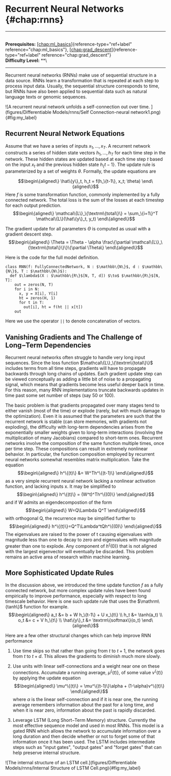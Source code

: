# Recurrent Neural Networks \{#chap:rnns\}

------------------------------------------------------------------------

\
**Prerequisites:**
[\[chap:ml_basics\]](#chap:ml_basics)\{reference-type="ref+label"
reference="chap:ml_basics"\},
[\[chap:grad_descent\]](#chap:grad_descent)\{reference-type="ref+label"
reference="chap:grad_descent"\}\
**Difficulty Level:** \*\*\

------------------------------------------------------------------------

Recurrent neural networks (RNNs) make use of sequential structure in a
data source. RNNs learn a transformation that is repeated at each step
to process input data. Usually, the sequential structure corresponds to
time, but RNNs have also been applied to sequential data such as natural
language texts or genomic sequences.

![A recurrent neural network unfolds a self-connection out over time.
](figures/Differentiable Models/rnns/Self Connection-neural network1.png)\{#fig:my_label\}

## Recurrent Neural Network Equations

Assume that we have a series of inputs $x_1,\dotsc,x_T$. A recurrent
network constructs a series of hidden state vectors $h_1,\dotsc, h_T$
for each time step in the network. These hidden states are updated based
at each time step $t$ based on the input $x_t$ and the previous hidden
state $h_\{t-1\}$. The update rule is parameterized by a set of weights
$\theta$. Formally, the update equations are

$$\begin\{aligned\}
\hat\{y\}_t, h_t = f(h_\{t-1\}, x_t; \theta)
\end\{aligned\}$$ Here $f$ is some transformation function, commonly
implemented by a fully connected network. The total loss is the sum of
the losses at each timestep for each output prediction.
$$\begin\{aligned\}
    \mathcal\{L\}_\{\textrm\{total\}\} = \sum_\{i=1\}^T \mathcal\{L\}(\hat\{y\}_t, y_t)
\end\{aligned\}$$

The gradient update for all parameters $\Theta$ is computed as usual
with a gradient descent step. $$\begin\{aligned\}
    \Theta = \Theta - \alpha \frac\{\partial \mathcal\{L\}_\{\textrm\{total\}\}\}\{\partial \Theta\}
\end\{aligned\}$$

Here is the code for the full model definition.

``` \{.python language="python"\}
class RNN(f: FullyConnectedNetwork, N : $\mathbb\{N\}$, d : $\mathbb\{N\}$, T : $\mathbb\{N\}$):
  def $\lambda$(X : $\mathbb\{R\}$[N, T, d]) $\to$ $\mathbb\{R\}$[N, T]:
    out = zeros(N, T)
    for i in N:
      x, y = X[i], Y[i] 
      ht = zeros(H, 1)
      for t in T:
        out[i], ht = f(ht || x[t])
    out
```

Here we use the operator `||` to denote concatenation of vectors.

## Vanishing Gradients and The Challenge of Long$-$Term Dependencies

Recurrent neural networks often struggle to handle very long input
sequences. Since the loss function $\mathcal\{L\}_\{\textrm\{total\}\}$
includes terms from all time steps, gradients will have to propagate
backwards through long chains of updates. Each gradient update step can
be viewed conceptually as adding a little bit of noise to a propagating
signal, which means that gradients become less useful deeper back in
time. For this reason, many RNN implementations truncate backwards
updates in time past some set number of steps (say 50 or 100).

The basic problem is that gradients propagated over many stages tend to
either vanish (most of the time) or explode (rarely, but with much
damage to the optimization). Even it is assumed that the parameters are
such that the recurrent network is stable (can store memories, with
gradients not exploding), the difficulty with long-term dependencies
arises from the exponentially smaller weights given to long-term
interactions (involving the multiplication of many Jacobians) compared
to short-term ones. Recurrent networks involve the composition of the
same function multiple times, once per time step. These compositions can
result in extremely nonlinear behavior. In particular, the function
composition employed by recurrent neural networks somewhat resembles
matrix multiplication. Take the equation $$\begin\{aligned\}
h^\{(t)\} &= W^Th^\{(t-1)\}
\end\{aligned\}$$ as a very simple recurrent neural network lacking a
nonlinear activation function, and lacking inputs x. It may be
simplified to $$\begin\{aligned\}
    h^\{(t)\} = (W^t)^Th^\{(0)\}
\end\{aligned\}$$ and if W admits an eigendecompostion of the form
$$\begin\{aligned\}
    W=Q\Lambda Q^T
\end\{aligned\}$$ with orthogonal Q, the recurrence may be simplified
further to $$\begin\{aligned\}
    h^\{(t)\}=Q^T\Lambda^tQh^\{(0)\}
\end\{aligned\}$$ The eigenvalues are raised to the power of t causing
eigenvalues with magnitude less than one to decay to zero and
eigenvalues with magnitude greater than one to explode. Any component of
$h^\{(0)\}$ that is not aligned with the largest eigenvector will
eventually be discarded. This problem remains an active area of research
within machine learning.

## More Sophisticated Update Rules

In the discussion above, we introduced the time update function $f$ as a
fully connected network, but more complex update rules have been found
empirically to improve performance, especially with respect to long
timescale behavior. Here is one such update rule that uses the
$\mathrm\{tanh\}$ function for example. $$\begin\{aligned\}
    a_t &= b + W h_\{t-1\} + U x_\{t\} \\
    h_t &= \tanh(a_t) \\
    o_t &= c + V h_\{t\} \\
    \hat\{y\}_t &= \textrm\{softmax\}(o_t)
\end\{aligned\}$$

Here are a few other structural changes which can help improve RNN
performance

1.  Use time skips so that rather than going from $t$ to $t+1$, the
    network goes from $t$ to $t+d$. This allows the gradients to
    diminish much more slowly.

2.  Use units with linear self-connections and a weight near one on
    these connections. Accumulate a running average, $\mu^\{(t)\}$, of
    some value $v^\{(t)\}$ by applying the update equation
    $$\begin\{aligned\}
    \mu^\{(t)\} = \mu^\{(t-1)\}\alpha + (1-\alpha)v^\{(t)\}
    \end\{aligned\}$$ where $\alpha$ is the linear self-connection and if
    it is near one, the running average remembers information about the
    past for a long time, and when it is near zero, information about
    the past is rapidly discarded.

3.  Leverage LSTM (Long Short$-$Term Memory) structure. Currently the
    most effective sequence model and used in most RNNs. This model is a
    gated RNN which allows the network to accumulate information over a
    long duration and then decide whether or not to forget some of that
    information once it has been used. The LSTM includes intermediate
    steps such as \"input gates\", \"output gates\" and \"forget gates\"
    that can help preserve internal structure.

![The internal structure of an LSTM
cell.](figures/Differentiable Models/rnns/Internal Structure of LSTM Cell.png)\{#fig:my_label\}
